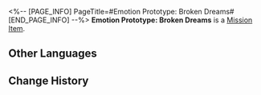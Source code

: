 <%-- [PAGE_INFO]
PageTitle=#Emotion Prototype: Broken Dreams#
[END_PAGE_INFO] --%>
{{Item Infobox
|id          = 140398
|image       = Item Emotion Prototype- Broken Dreams.png{{subst:void|<!--$UPLOAD:<<SpriteOutput/ItemFigures/180011.png>-<Item Emotion Prototype- Broken Dreams.png>-<Item Icons>>-->}}
|type        = Mission Item
|invCategory = Missions
|rarity      = 3
|effect      = 
|description = Shards like this can be found everywhere throughout Penacony.<br />They once belonged to broken hearts.
}}
{{Description|''"In the realm of black dreams I sleep, where distinctions of right or wrong are buried deep."''}}
'''Emotion Prototype: Broken Dreams''' is a [[Mission Item]].

==Other Languages==
{{Other Languages
|en   = Emotion Prototype: Broken Dreams
|zhs  = 情绪原型：碎梦
|zht  = 情緒原型：碎夢
|ja   = 感情の原型：砕けた夢
|ko   = 감정 모델: 꿈의 파편
|es   = Prototipo de emoción: Sueños rotos
|fr   = Prototype d'émotion&nbsp;: Rêves brisés
|ru   = Прототип эмоций: Разбитые мечты
|th   = ต้นแบบอารมณ์: ความฝันที่แตกสลาย
|vi   = Nguyên Mẫu Cảm Xúc: Giấc Mơ Tan Vỡ
|de   = Gefühls-Prototyp: Zerbrochene Träume
|id   = Prototipe Emosi: Broken Dreams
|pt   = Protótipo de Emoção: Sonhos Quebrados
}}

==Change History==
{{Change History|2.0}}